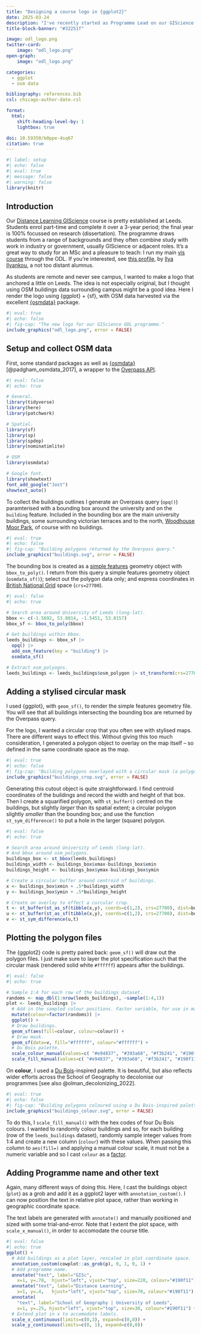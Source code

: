 ```yaml
---
title: "Designing a course logo in {ggplot2}"
date: 2025-03-24
description: "I've recently started as Programme Lead on our GIScience Distance Learning MSc. Naturally I spent some time playing around with logos. Here's my attempt using {ggplot2} + {sf}, data via {osmdata}. "
title-block-banner: "#32251f"

image: odl_logo.png
twitter-card: 
    image: "odl_logo.png"
open-graph: 
    image: "odl_logo.png"

categories:
  - ggplot
  - osm data

bibliography: references.bib
csl: chicago-author-date.csl

format:
  html:
    shift-heading-level-by: 1
    lightbox: true

doi: 10.59350/b0ppe-4sq67
citation: true
---
```


```r
#| label: setup
#| echo: false
#| eval: true
#| message: false
#| warning: false
library(knitr)
```

## Introduction

Our [Distance Learning GIScience](https://courses.leeds.ac.uk/d985/geographical-information-science-msc) course is pretty established at Leeds. Students enrol part-time and complete it over a 3-year period; the final year is 100% focussed on research (dissertation). The programme draws students from a range of backgrounds and they often combine study with work in industry or government, usually GIScience or adjacent roles. It's a great way to study for an MSc and a pleasure to teach: I run my main [vis course](../../../../../teaching) through the ODL. If you're interested, see [this profile](https://environment.leeds.ac.uk/geography-masters/dir-record/student-alumni-profiles/1651/ilya-ilyankou), by [Ilya Ilyankou](https://ilyankou.com/), a not too distant alumnus.      

As students are remote and never see campus, I wanted to make a logo that anchored a little on Leeds. The idea is not especially original, but I thought using OSM buildings data surrounding campus might be a good idea. Here I render the logo using {ggplot} + {sf}, with OSM data harvested via the excellent [{osmdata}](https://docs.ropensci.org/osmdata/) package.



```r
#| eval: true
#| echo: false
#| fig-cap: "The new logo for our GIScience ODL programme."
include_graphics("odl_logo.png", error = FALSE)
```

## Setup and collect OSM data

First, some standard packages as well as [{osmdata}](https://docs.ropensci.org/osmdata/) [@padgham_osmdata_2017], a wrapper to the [Overpass API](https://wiki.openstreetmap.org/wiki/Overpass_API).  


```r
#| eval: false
#| echo: true

# General. 
library(tidyverse)
library(here)
library(patchwork)

# Spatial.
library(sf)
library(sp)
library(spdep)
library(nominatimlite)

# OSM
library(osmdata)

# Google font.
library(showtext)
font_add_google("Jost")
showtext_auto()
```


To collect the buildings outlines I generate an Overpass query (`opq()`) paramterised with a bounding box around the university and on the `building` feature. Included in the bounding box are the main university buildings, some surrounding victorian terraces and to the north, [Woodhouse Moor Park](https://en.wikipedia.org/wiki/Woodhouse_Moor), of course with no buildings. 

```r
#| eval: true
#| echo: false
#| fig-cap: "Building polygons returned by the Overpass query."
include_graphics("buildings.svg", error = FALSE)
```


The bounding box is created as a [simple features](https://r-spatial.github.io/sf/) geometry object with `bbox_to_poly()`. I return from this query a simple features geometry object (`osmdata_sf()`); select out the polygon data only; and express coordinates  in [British National Grid](https://en.wikipedia.org/wiki/Ordnance_Survey_National_Grid) space (`crs=27700`).

```r
#| eval: false
#| echo: true

# Search area around University of Leeds (long-lat).
bbox <- c(-1.5692, 53.8014, -1.5451, 53.8157)
bbox_sf <- bbox_to_poly(bbox)

# Get buildings within bbox.
leeds_buildings <- bbox_sf |>
  opq() |>
  add_osm_feature(key = "building") |>
  osmdata_sf() 

# Extract osm_polyogns.
leeds_buildings <- leeds_buildings$osm_polygon |> st_transform(crs=27700)
```


## Adding a stylised circular mask

 I used {ggplot}, with `geom_sf()`, to render the simple features geometry file.  You will see that all buildings intersecting the bounding box are returned by the Overpass query. 
 
 For the logo, I wanted a circular crop that you often see with stylised maps.  There are different ways to effect this. Without giving this too much consideration, I generated a polygon object to overlay on the map itself -- so defined in the same coordinate space as the map. 

```r
#| eval: true
#| echo: false
#| fig-cap: "Building polygons overlayed with a circular mask (a polygon-with-a-hole)."
include_graphics("buildings_crop.svg", error = FALSE)
```


Generating this cutout object is quite straightforward. I find centroid coordinates of the buildings and record the width and height of that box. Then I create a squarified polygon, with `st_buffer()` centred on the buildings, but slightly *larger* than its spatial extent; a circular polygon slightly *smaller* than the bounding box; and use the function `st_sym_difference()` to put a hole in the larger (square) polygon.   

```r
#| eval: false
#| echo: true

# Search area around University of Leeds (long-lat).
# And bbox around osm_polygons.
buildings_box <- st_bbox(leeds_buildings)
buildings_width <- buildings_box$xmax-buildings_box$xmin
buildings_height <- buildings_box$ymax-buildings_box$ymin

# Create a circular buffer around centroid of buildings.
x <- buildings_box$xmin + .5*buildings_width
y <- buildings_box$ymin + .5*buildings_height

# Create an overlay to effect a curcular crop.
t <- st_buffer(st_as_sf(tibble(x,y), coords=c(1,2), crs=27700), dist=buildings_width*.51, endCapStyle="SQUARE")
u <- st_buffer(st_as_sf(tibble(x,y), coords=c(1,2), crs=27700), dist=buildings_width*.42)
v <- st_sym_difference(u,t)
```

## Plotting the polygon files

The {ggplot2} code is pretty paired back: `geom_sf()` will draw out the polygon files. I just make sure to layer the plot specification such that the circular mask (rendered solid white `#ffffff`) appears after the buildings. 

```r
#| eval: false
#| echo: true

# Sample 1:4 for each row of the buildings dataset.
randoms <- map_dbl(1:nrow(leeds_buildings), ~sample(1:4,1))
plot <- leeds_buildings |>
  # Add in the sampled colour positions. Factor variable, for use in manual scale.
  mutate(colour=factor(randoms)) |>
  ggplot() +
  # Draw buildings.
  geom_sf(aes(fill=colour, colour=colour)) +
  # Draw mask.
  geom_sf(data=v, fill="#ffffff", colour="#ffffff") +
  # Du Bois palette.
  scale_colour_manual(values=c( "#e94837", "#393a68", "#f3b241", "#190f11"), guide="none") +
  scale_fill_manual(values=c( "#e94837", "#393a68", "#f3b241", "#190f11"), guide="none") 
```


On **colour**,  I used a [Du Bois](https://www.smithsonianmag.com/history/first-time-together-and-color-book-displays-web-du-bois-visionary-infographics-180970826/)-inspired palette. It is beautiful, but also reflects wider efforts across the School of Geography to decolonise our programmes [see also @olman_decolonizing_2022]. 

```r
#| eval: true
#| echo: false
#| fig-cap: "Building polygons coloured using a Du Bois-inspired palette."
include_graphics("buildings_colour.svg", error = FALSE)
```

To do this, I `scale_fill_manual()` with the hex codes of four Du Bois colours.  I wanted to randomly colour buildings and so, for each building (row of the `leeds_buildings` dataset), randomly sample integer values from 1:4 and create a new column (`colour`) with these values. When passing this column to `aes(fill=)` and applying a manual colour scale, it must not be a numeric variable and so I cast `colour` as a [factor](https://r4ds.had.co.nz/factors.html).

## Adding Programme name and other text

Again, many different ways of doing this. Here, I cast the  buildings object (`plot`) as a grob and add it as a ggplot2 layer with `annotation_custom()`. I can now position the text in relative plot space, rather than working in geographic coordinate space. 

The text labels are generated with `annotate()` and manually positioned and sized with some trial-and-error. Note that I extent the plot space, with `scale_x_manual()`, in order to accomodate the course title. 

```r
#| eval: false
#| echo: true
ggplot() +
  # Add buildings as a plot layer, rescaled in plot coordinate space.
  annotation_custom(cowplot::as_grob(p), 0, 1, 0, 1) +
  # Add programme name.
  annotate("text", label="GISc",
    x=1, y=.78,  hjust="left", vjust="top", size=220, colour="#190f11") +
  annotate("text", label="Distance Learning", 
    x=1, y=.4,   hjust="left", vjust="top", size=70, colour="#190f11") +
  annotate(
    "text", label="School of Geography | University of Leeds",  
    x=1, y=.25, hjust="left", vjust="top", size=30, colour="#190f11") +
  # Extend plot in x to accomodate labels.
  scale_x_continuous(limits=c(0,3), expand=c(0,0)) +
  scale_y_continuous(limits=c(0, 1), expand=c(0,0)) 
```